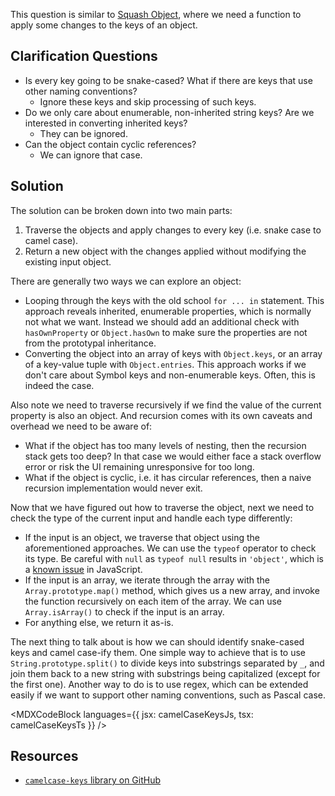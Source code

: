 

This question is similar to [Squash Object](/questions/javascript/squash-object), where we need a function to apply some changes to the keys of an object.

## Clarification Questions

- Is every key going to be snake-cased? What if there are keys that use other naming conventions?
  - Ignore these keys and skip processing of such keys.
- Do we only care about enumerable, non-inherited string keys? Are we interested in converting inherited keys?
  - They can be ignored.
- Can the object contain cyclic references?
  - We can ignore that case.

## Solution

The solution can be broken down into two main parts:

1. Traverse the objects and apply changes to every key (i.e. snake case to camel case).
1. Return a new object with the changes applied without modifying the existing input object.

There are generally two ways we can explore an object:

- Looping through the keys with the old school `for ... in` statement. This approach reveals inherited, enumerable properties, which is normally not what we want. Instead we should add an additional check with `hasOwnProperty` or `Object.hasOwn` to make sure the properties are not from the prototypal inheritance.
- Converting the object into an array of keys with `Object.keys`, or an array of a key-value tuple with `Object.entries`. This approach works if we don't care about Symbol keys and non-enumerable keys. Often, this is indeed the case.

Also note we need to traverse recursively if we find the value of the current property is also an object. And recursion comes with its own caveats and overhead we need to be aware of:

- What if the object has too many levels of nesting, then the recursion stack gets too deep? In that case we would either face a stack overflow error or risk the UI remaining unresponsive for too long.
- What if the object is cyclic, i.e. it has circular references, then a naive recursion implementation would never exit.

Now that we have figured out how to traverse the object, next we need to check the type of the current input and handle each type differently:

- If the input is an object, we traverse that object using the aforementioned approaches. We can use the `typeof` operator to check its type. Be careful with `null` as `typeof null` results in `'object'`, which is a [known issue](https://2ality.com/2013/10/typeof-null.html) in JavaScript.
- If the input is an array, we iterate through the array with the `Array.prototype.map()` method, which gives us a new array, and invoke the function recursively on each item of the array. We can use `Array.isArray()` to check if the input is an array.
- For anything else, we return it as-is.

The next thing to talk about is how we can should identify snake-cased keys and camel case-ify them. One simple way to achieve that is to use `String.prototype.split()` to divide keys into substrings separated by `_`, and join them back to a new string with substrings being capitalized (except for the first one). Another way to do is to use regex, which can be extended easily if we want to support other naming conventions, such as Pascal case.

<MDXCodeBlock languages={{ jsx: camelCaseKeysJs, tsx: camelCaseKeysTs }} />

## Resources

- [`camelcase-keys` library on GitHub](https://github.com/sindresorhus/camelcase-keys)
